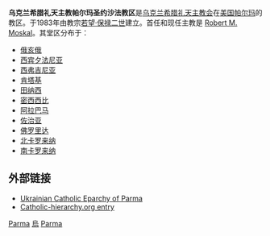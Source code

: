 {{Infobox Roman Catholic diocese
|Roman Catholic Diocese of=乌克兰希腊礼天主教帕尔玛圣约沙法教区
|Latin name of diocese=Пармської єпархії святого Йосафата
|image=Ukrainian_Catholic_Eparchy_of_Parma_map.png
|caption=教區範圍
|location=[[美国|美国]][[俄亥俄州|俄亥俄州]][[帕尔玛|帕尔玛]]
|territory=[[俄亥俄州|俄亥俄州]]等地
|population=11,058
|rite=[[拜占庭礼|拜占庭礼]]
|eastern church=[[乌克兰希腊礼天主教会|乌克兰希腊礼天主教会]]
|patron=
|province=
|established=1983年12月5日
|cathedral=[[乌克兰希腊礼天主教圣约沙法主教座堂|乌克兰希腊礼天主教圣约沙法主教座堂]]
|co-cathedral=
|leadership=乌克兰希腊礼天主教帕尔玛圣约沙法教区主教
|website=[http://www.stjosaphateparchy.org/ Ukrainian Catholic Eparchy of Parma]
|pope=
|patriarch=
|metropolitan=
|major archbishop=
|ordinary=[[Robert_M._Moskal|Robert M. Moskal]]
|coadjutor archbishop=
|coadjutor bishop=
|auxiliary=
|emeritus=
}}

'''乌克兰希腊礼天主教帕尔玛圣约沙法教区'''是[[乌克兰希腊礼天主教会|乌克兰希腊礼天主教会]]在[[美国|美国]][[帕尔玛|帕尔玛]]的教区。于1983年由教宗[[若望·保禄二世|若望·保禄二世]]建立。首任和现任主教是 [[Robert_M._Moskal|Robert M. Moskal]]。其堂区分布于：

*[[俄亥俄|俄亥俄]]
*[[西宾夕法尼亚|西宾夕法尼亚]]
*[[西弗吉尼亚|西弗吉尼亚]]
*[[肯塔基|肯塔基]]
*[[田纳西|田纳西]] 
*[[密西西比|密西西比]]
*[[阿拉巴马|阿拉巴马]]
*[[佐治亚|佐治亚]]
*[[佛罗里达|佛罗里达]]
*[[北卡罗来纳|北卡罗来纳]]
*[[南卡罗来纳|南卡罗来纳]]

==外部链接==
*[https://web.archive.org/web/20070705140239/http://www.stjosaphateparchy.org/ Ukrainian Catholic Eparchy of Parma]
*[http://catholic-hierarchy.org/diocese/dpauk.html Catholic-hierarchy.org entry]{{Wayback|url=http://catholic-hierarchy.org/diocese/dpauk.html |date=20070213094550 }}

{{烏克蘭希臘禮天主教會教區}}
{{美國天主教教區}}

[[Category:乌克兰希腊礼天主教教区|Parma]]
[[Category:美国天主教教区|烏]]
[[Category:1983年建立的宗教组织|Parma]]
